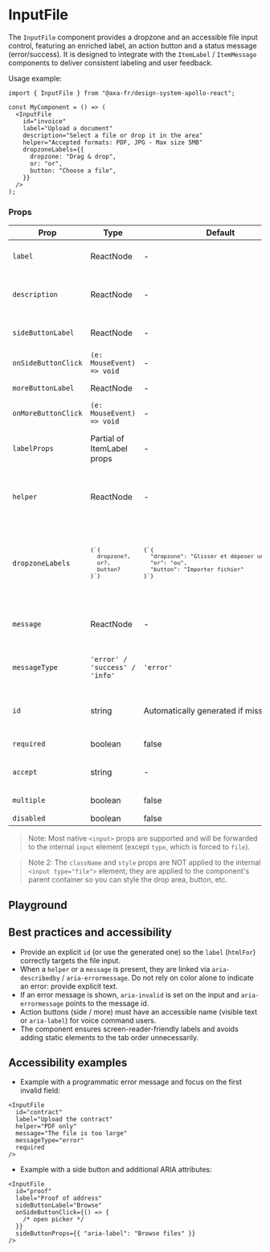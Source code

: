 
<Meta of={InputFileStories} name="InputFile" />

# InputFile

The `InputFile` component provides a dropzone and an accessible file input control, featuring an enriched label, an action button and a status message (error/success). It is designed to integrate with the `ItemLabel` / `ItemMessage` components to deliver consistent labeling and user feedback.

Usage example:

```tsx
import { InputFile } from "@axa-fr/design-system-apollo-react";

const MyComponent = () => (
  <InputFile
    id="invoice"
    label="Upload a document"
    description="Select a file or drop it in the area"
    helper="Accepted formats: PDF, JPG - Max size 5MB"
    dropzoneLabels={{
      dropzone: "Drag & drop",
      or: "or",
      button: "Choose a file",
    }}
  />
);
```

### Props

<table>
  <thead>
    <tr>
      <th scope="col">Prop</th>
      <th scope="col">Type</th>
      <th scope="col">Default</th>
      <th scope="col">Description</th>
    </tr>
  </thead>
  <tbody>
    <tr>
      <td>
        <code>label</code>
      </td>
      <td>ReactNode</td>
      <td>-</td>
      <td>Visible label text displayed for the control.</td>
    </tr>
    <tr>
      <td>
        <code>description</code>
      </td>
      <td>ReactNode</td>
      <td>-</td>
      <td>
        Descriptive text that complements the label (shown near the label).
      </td>
    </tr>
    <tr>
      <td>
        <code>sideButtonLabel</code>
      </td>
      <td>ReactNode</td>
      <td>-</td>
      <td>Label for an optional side action button (e.g. "Browse").</td>
    </tr>
    <tr>
      <td>
        <code>onSideButtonClick</code>
      </td>
      <td>
        <code>(e: MouseEvent) =&gt; void</code>
      </td>
      <td>-</td>
      <td>Click handler for the side button.</td>
    </tr>
    <tr>
      <td>
        <code>moreButtonLabel</code>
      </td>
      <td>ReactNode</td>
      <td>-</td>
      <td>Label for the "more info" button (info).</td>
    </tr>
    <tr>
      <td>
        <code>onMoreButtonClick</code>
      </td>
      <td>
        <code>(e: MouseEvent) =&gt; void</code>
      </td>
      <td>-</td>
      <td>Click handler for the info button.</td>
    </tr>
    <tr>
      <td>
        <code>labelProps</code>
      </td>
      <td>Partial of ItemLabel props</td>
      <td>-</td>
      <td>
        Additional options to customize the label appearance/behavior (size,
        tone, helpers).
      </td>
    </tr>
    <tr>
      <td>
        <code>helper</code>
      </td>
      <td>ReactNode</td>
      <td>-</td>
      <td>
        Helper text displayed under the control. When present it is linked via{" "}
        <code>aria-describedby</code>.
      </td>
    </tr>
    <tr>
      <td>
        <code>dropzoneLabels</code>
      </td>
      <td>
        <code>
          <pre>{`{
  dropzone?,
  or?,
  button?
}`}</pre>
        </code>
      </td>
      <td>
        <code>
          <pre>{`{
  "dropzone": "Glisser et déposer un fichier",
  "or": "ou",
  "button": "Importer fichier"
}`}</pre>
        </code>
      </td>
      <td>
        Labels for the dropzone area. Each field is optional and will fall back
        to the default when omitted.
      </td>
    </tr>
    <tr>
      <td>
        <code>message</code>
      </td>
      <td>ReactNode</td>
      <td>-</td>
      <td>
        Status message associated with the control (e.g. error or success
        message).
      </td>
    </tr>
    <tr>
      <td>
        <code>messageType</code>
      </td>
      <td>
        <code>'error' / 'success' / 'info'</code>
      </td>
      <td>
        <code>'error'</code>
      </td>
      <td>
        Type of the displayed message (affects rendering and ARIA attributes).
      </td>
    </tr>
    <tr>
      <td>
        <code>id</code>
      </td>
      <td>string</td>
      <td>Automatically generated if missing</td>
      <td>
        The field id (used for <code>htmlFor</code>,{" "}
        <code>aria-describedby</code>, <code>aria-errormessage</code>).
      </td>
    </tr>
    <tr>
      <td>
        <code>required</code>
      </td>
      <td>boolean</td>
      <td>false</td>
      <td>Indicates the field is required.</td>
    </tr>
    <tr>
      <td>
        <code>accept</code>
      </td>
      <td>string</td>
      <td>-</td>
      <td>
        Values accepted by the input (e.g. <code>".pdf,image/*"</code>).
      </td>
    </tr>
    <tr>
      <td>
        <code>multiple</code>
      </td>
      <td>boolean</td>
      <td>false</td>
      <td>Allows selecting multiple files.</td>
    </tr>
    <tr>
      <td>
        <code>disabled</code>
      </td>
      <td>boolean</td>
      <td>false</td>
      <td>Disables the control.</td>
    </tr>
  </tbody>
</table>

> Note: Most native `<input>` props are supported and will be forwarded to the internal `input` element (except `type`, which is forced to `file`).

> Note 2: The `className` and `style` props are NOT applied to the internal `<input type="file">` element; they are applied to the component's parent container so you can style the drop area, button, etc.

## Playground

<Canvas of={InputFileStories.Playground} />

<Controls of={InputFileStories.Playground} />

## Best practices and accessibility

- Provide an explicit `id` (or use the generated one) so the `label` (`htmlFor`) correctly targets the file input.
- When a `helper` or a `message` is present, they are linked via `aria-describedby` / `aria-errormessage`. Do not rely on color alone to indicate an error: provide explicit text.
- If an error message is shown, `aria-invalid` is set on the input and `aria-errormessage` points to the message id.
- Action buttons (side / more) must have an accessible name (visible text or `aria-label`) for voice command users.
- The component ensures screen-reader-friendly labels and avoids adding static elements to the tab order unnecessarily.

## Accessibility examples

- Example with a programmatic error message and focus on the first invalid field:

```tsx
<InputFile
  id="contract"
  label="Upload the contract"
  helper="PDF only"
  message="The file is too large"
  messageType="error"
  required
/>
```

- Example with a side button and additional ARIA attributes:

```tsx
<InputFile
  id="proof"
  label="Proof of address"
  sideButtonLabel="Browse"
  onSideButtonClick={() => {
    /* open picker */
  }}
  sideButtonProps={{ "aria-label": "Browse files" }}
/>
```
